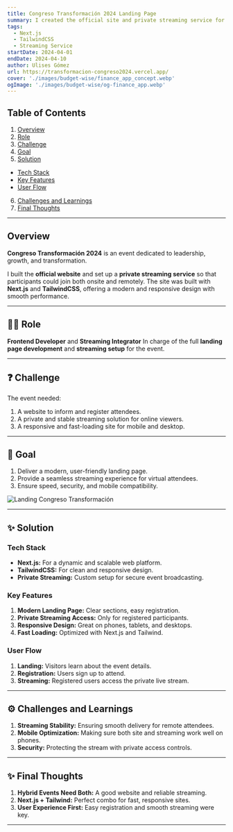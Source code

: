 ```yaml
---
title: Congreso Transformación 2024 Landing Page
summary: I created the official site and private streaming service for Congreso Transformación 2024, an event focused on leadership and personal growth. The platform delivered a smooth experience for both in-person and remote attendees.
tags:
  - Next.js
  - TailwindCSS
  - Streaming Service
startDate: 2024-04-01
endDate: 2024-04-10
author: Ulises Gómez
url: https://transformacion-congreso2024.vercel.app/
cover: './images/budget-wise/finance_app_concept.webp'
ogImage: './images/budget-wise/og-finance_app.webp'
---
```


## Table of Contents
1. [Overview](#overview)
2. [Role](#role)
3. [Challenge](#challenge)
4. [Goal](#goal)
5. [Solution](#solution)
- [Tech Stack](#tech-stack)
- [Key Features](#key-features)
- [User Flow](#user-flow)
6. [Challenges and Learnings](#challenges-and-learnings)
7. [Final Thoughts](#final-thoughts)

---

## Overview
**Congreso Transformación 2024** is an event dedicated to leadership, growth, and transformation.

I built the **official website** and set up a **private streaming service** so that participants could join both onsite and remotely. The site was built with **Next.js** and **TailwindCSS**, offering a modern and responsive design with smooth performance.

---

## 👨‍💻 Role
**Frontend Developer** and **Streaming Integrator**
In charge of the full **landing page development** and **streaming setup** for the event.

---

## ❓ Challenge
The event needed:
1. A website to inform and register attendees.
2. A private and stable streaming solution for online viewers.
3. A responsive and fast-loading site for mobile and desktop.

---

## 🎯 Goal
1. Deliver a modern, user-friendly landing page.
2. Provide a seamless streaming experience for virtual attendees.
3. Ensure speed, security, and mobile compatibility.

![Landing Congreso Transformación](./images/budget-wise/finance1.webp)

---

## ✨ Solution

### Tech Stack
- **Next.js:** For a dynamic and scalable web platform.
- **TailwindCSS:** For clean and responsive design.
- **Private Streaming:** Custom setup for secure event broadcasting.

### Key Features
1. **Modern Landing Page:** Clear sections, easy registration.
2. **Private Streaming Access:** Only for registered participants.
3. **Responsive Design:** Great on phones, tablets, and desktops.
4. **Fast Loading:** Optimized with Next.js and Tailwind.

### User Flow
1. **Landing:** Visitors learn about the event details.
2. **Registration:** Users sign up to attend.
3. **Streaming:** Registered users access the private live stream.

---

## ⚙️ Challenges and Learnings
1. **Streaming Stability:** Ensuring smooth delivery for remote attendees.
2. **Mobile Optimization:** Making sure both site and streaming work well on phones.
3. **Security:** Protecting the stream with private access controls.

---

## ✨ Final Thoughts
1. **Hybrid Events Need Both:** A good website and reliable streaming.
2. **Next.js + Tailwind:** Perfect combo for fast, responsive sites.
3. **User Experience First:** Easy registration and smooth streaming were key.

---
